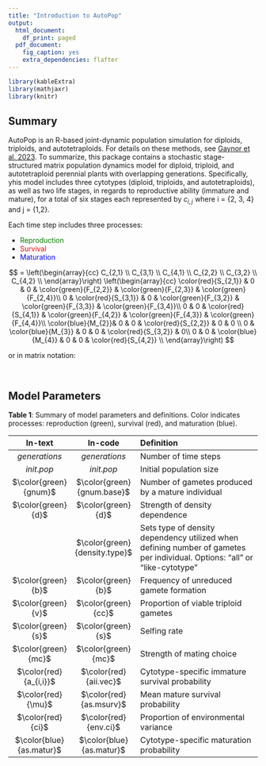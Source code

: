 ```yaml
---
title: "Introduction to AutoPop"
output:
  html_document:
    df_print: paged
  pdf_document:
    fig_caption: yes
    extra_dependencies: flafter
---
```


```r
library(kableExtra)
library(mathjaxr)
library(knitr)
```



## Summary
AutoPop is an R-based joint-dynamic population simulation for diploids, triploids, and autotetraploids. For details on these methods, see [Gaynor et al. 2023](). To summarize, this package contains a stochastic stage-structured matrix population dynamics model for diploid, triploid, and autotetraploid perennial plants with overlapping generations. Specifically, yhis model includes three cytotypes (diploid, triploids, and autotetraploids), as well as two life stages, in regards to reproductive ability (immature and mature), for a total of six stages each represented by $c_{i,j}$ where i = \{2, 3, 4\} and j = \{1,2\}.

Each time step includes three processes: 

-   <span style="color:green">Reproduction</span>
-   <span style="color:red">Survival</span>
-   <span style="color:blue">Maturation</span>


$$ 
=
\left(\begin{array}{cc} 
C_{2,1} \\
C_{3,1} \\
C_{4,1} \\
C_{2,2} \\
C_{3,2} \\
C_{4,2} \\
\end{array}\right)
\left(\begin{array}{cc} 
\color{red}{S_{2,1}} & 0 & 0 & \color{green}{F_{2,2}} & \color{green}{F_{2,3}} & \color{green}{F_{2,4}}\\ 
0 & \color{red}{S_{3,1}} & 0 & \color{green}{F_{3,2}} & \color{green}{F_{3,3}} & \color{green}{F_{3,4}}\\
0 & 0 & \color{red}{S_{4,1}} & \color{green}{F_{4,2}} & \color{green}{F_{4,3}} & \color{green}{F_{4,4}}\\
\color{blue}{M_{2}}& 0 & 0 & \color{red}{S_{2,2}} & 0 & 0 \\
0 & \color{blue}{M_{3}} & 0 & 0 & \color{red}{S_{3,2}} & 0\\
0 & 0 & \color{blue}{M_{4}} & 0 & 0 & \color{red}{S_{4,2}} \\
\end{array}\right)
$$



or in matrix notation:

\begin{equation}
\mathbf{C_{t+1}} = \mathbf{A}\mathbf{C_{t}}.
\end{equation}


<br>

## Model Parameters

**Table 1**: Summary of model parameters and definitions. Color indicates processes: reproduction (green), survival (red), and maturation (blue).

| In-text | In-code |    Definition        | 
|:--------:|:--------:|:-------------------------------------|
|$generations$ | $generations$ |	Number of time steps 		| 
|$init.pop$ |   $init.pop$ 	| Initial population size 	 |
|$\color{green}{gnum}$  |$\color{green}{gnum.base}$   |  Number of gametes produced by a mature individual     |
|$\color{green}{d}$ | $\color{green}{d}$ |   	Strength of density dependence 	 |
||$\color{green}{density.type}$ | Sets type of density dependency utilized when defining number of gametes per individual. Options: "all" or "like-cytotype" | 
|$\color{green}{b}$    |$\color{green}{b}$ | Frequency of unreduced gamete formation |
|$\color{green}{v}$ |$\color{green}{cc}$  | Proportion of viable triploid gametes 		|
|$\color{green}{s}$|$\color{green}{s}$ 	| Selfing rate      |
|$\color{green}{mc}$ | $\color{green}{mc}$ | Strength of mating choice 	|
|$\color{red}{a_{i,i}}$ |$\color{red}{aii.vec}$ | Cytotype-specific immature survival probability 	|
|$\color{red}{\mu}$ | $\color{red}{as.msurv}$	| Mean mature survival probability 	|
|$\color{red}{ci}$| $\color{red}{env.ci}$		| Proportion of environmental variance	|
|$\color{blue}{as.matur}$|$\color{blue}{as.matur}$	|  Cytotype-specific maturation probability 	|                                                                                                                                                                  



